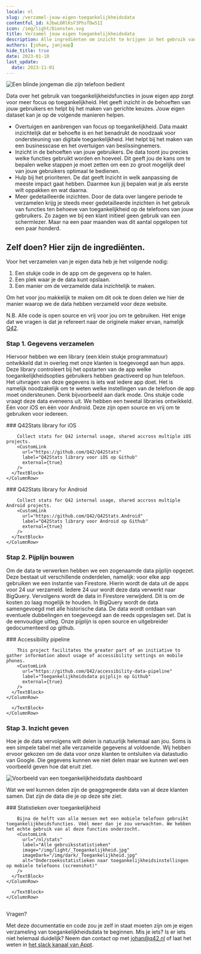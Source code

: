 ```yaml
---
locale: nl
slug: /verzamel-jouw-eigen-toegankelijkheidsdata
contentful_id: kJbwL6RlKsF3PhsfDw51I
icon: /img/light/Diensten.svg
title: Verzamel jouw eigen toegankelijkheidsdata
description: Alle ingrediënten om inzicht te krijgen in het gebruik van toegankelijkheidsfeatures in jouw eigen app.
authors: [johan, janjaap]
hide_title: true
date: 2023-01-10
last_update:
  date: 2023-11-01
---
```


<Hero
  title="Verzamel jouw eigen toegankelijkheidsdata"
  description="Alle ingrediënten om inzicht te krijgen in het gebruik van toegankelijkheidsfeatures in jouw eigen app."
/>

<Image src="/img/light/arend-2.463821b.jpg" alt="Een blinde jongeman die zijn telefoon bedient"/>

Data over het gebruik van toegankelijkheidsfuncties in jouw eigen app zorgt voor meer focus op toegankelijkheid. Het geeft inzicht in de behoeften van jouw gebruikers en helpt bij het maken van gerichte keuzes. Jouw eigen dataset kan je op de volgende manieren helpen.

- Overtuigen en aanbrengen van focus  op toegankelijkheid. 
Data maakt inzichtelijk dat er behoefte is en het benadrukt de noodzaak voor ondersteuning van digitale toegankelijkheid. Het helpt bij het maken van een businesscase en het overtuigen van beslissingnemers.
- Inzicht in de behoeften van jouw gebruikers. 
De data toont jou precies welke functies gebruikt worden en hoeveel. Dit geeft jou de kans om te bepalen welke stappen je moet zetten om een zo groot mogelijk deel van jouw gebruikers optimaal te bedienen.
- Hulp bij het prioriteren.
De dat geeft Inzicht in welk aanpassing de meeste impact gaat hebben. Daarmee kun jij bepalen wat je als eerste wilt oppakken en wat daarna.
- Meer gedetailleerde inzichten. 
Door de data over langere periode te verzamelen krijg je steeds meer gedetailleerde inzichten in het gebruik van functies ten behoeve van toegankelijkheid op de telefoons van jouw gebruikers. Zo zagen we bij een klant initieel geen gebruik van een schermlezer. Maar na een paar maanden was dit aantal opgelopen tot een paar honderd.

## Zelf doen? Hier zijn de ingrediënten.

Voor het verzamelen van je eigen data heb je het volgende nodig:

1. Een stukje code in de app om de gegevens op te halen.
2. Een plek waar je de data kunt opslaan.
3. Een manier om de verzamelde data inzichtelijk te maken.

Om het voor jou makkelijk te maken om dit ook te doen delen we hier de manier waarop we de data hebben verzameld voor deze website.

N.B. Alle code is open source en vrij voor jou om te gebruiken. Het enige dat we vragen is dat je refereert naar de originele maker ervan, namelijk [Q42](https://q42.nl).

### Stap 1. Gegevens verzamelen
Hiervoor hebben we een library (een klein stukje programmatuur) ontwikkeld dat in overleg met onze klanten is toegevoegd aan hun apps. Deze library controleert bij het opstarten van de app welke toegankelijkheidsopties gebruikers hebben geactiveerd op hun telefoon. Het uitvragen van deze gegevens is iets wat iedere app doet. Het is namelijk noodzakelijk om te weten welke instellingen van de telefoon de app moet ondersteunen. Denk bijvoorbeeld aan dark mode. Ons stukje code vraagt deze data eveneens uit. 
We hebben een tweetal libraries ontwikkeld. Één voor iOS en één voor Android. Deze zijn open source en vrij om te gebruiken voor iedereen.

<TwoColumnBlock>
  <LeftColumn>
    <ColumnRow>
      <TextBlock showBackgroundColor={true}>
        ### Q42Stats library for iOS
        
        Collect stats for Q42 internal usage, shared accross multiple iOS projects.
        <CustomLink
          url="https://github.com/Q42/Q42Stats"
          label="Q42Stats library voor iOS op Github"
          external={true}
        />
      </TextBlock>
    </ColumnRow>
  </LeftColumn>
  <RightColumn>
    <ColumnRow>
      <TextBlock showBackgroundColor={true}>
        ### Q42Stats library for Android
        
        Collect stats for Q42 internal usage, shared accross multiple Android projects.
        <CustomLink
          url="https://github.com/Q42/Q42Stats.Android"
          label="Q42Stats library voor Android op Github"
          external={true}
        />
      </TextBlock>
    </ColumnRow>
  </RightColumn>
</TwoColumnBlock>

### Stap 2. Pijplijn bouwen

Om de data te verwerken hebben we een zogenaamde data pijplijn opgezet. Deze bestaat uit verschillende onderdelen, namelijk: voor elke app gebruiken we een instantie van Firestore. Hierin wordt de data uit de apps voor 24 uur verzameld. Iedere 24 uur wordt deze data verwerkt naar BigQuery. Vervolgens wordt de data in Firestore verwijderd. Dit is om de kosten zo laag mogelijk te houden. In BigQuery wordt de data samengevoegd met alle historische data. De data wordt ontdaan van eventuele dubbelingen en toegevoegd aan de reeds opgeslagen set.
Dat is de eenvoudige uitleg. Onze pijplijn is open source en uitgebreider gedocumenteerd op github.

<TwoColumnBlock>
  <LeftColumn>
    <ColumnRow>
      <TextBlock showBackgroundColor={true}>
        ### Accessibility pipeline
        
        This project facilitates the greater part of an initiative to gather information about usage of accessibility settings on mobile phones.
        <CustomLink
          url="https://github.com/Q42/accessibility-data-pipeline"
          label="Toegankelijkheidsdata pijplijn op Github"
          external={true}
        />
      </TextBlock>
    </ColumnRow>
  </LeftColumn>
  <RightColumn>
    <ColumnRow>
      <TextBlock showBackgroundColor={false}>
        
      </TextBlock>
    </ColumnRow>
  </RightColumn>
</TwoColumnBlock>

### Stap 3. Inzicht geven

Hoe je de data vervolgens wilt delen is natuurlijk helemaal aan jou. Soms is een simpele tabel met alle verzamelde gegevens al voldoende. Wij hebben ervoor gekozen om de data voor onze klanten te ontsluiten via datastudio van Google. Die gegevens kunnen we niet delen maar we kunnen wel een voorbeeld geven hoe dat eruit ziet.

<Image src="/img/light/data-dashboard.png" alt="Voorbeeld van een toegankelijkheidsdata dashboard"/>

Wat we wel kunnen delen zijn de geaggregeerde data van al deze klanten samen. Dat zijn de data die je op deze site ziet.

<TwoColumnBlock>
  <LeftColumn>
    <ColumnRow>
      <TextBlock showBackgroundColor={true}>
        ### Statistieken over toegankelijkheid
        
        Bijna de helft van alle mensen met een mobiele telefoon gebruikt toegankelijkheidsfuncties. Véél meer dan je zou verwachten. We hebben het echte gebruik van al deze functies onderzocht.
        <CustomLink
          url="/nl/stats"
          label="Alle gebruiksstatistieken"
          image="/img/light/_Toegankelijkheid.jpg"
          imageDark="/img/dark/_Toegankelijkheid.jpg"
          alt="Onderzoeksstatistieken naar toegankelijkheidsinstellingen op mobiele telefoons (screenshot)"
        />
      </TextBlock>
    </ColumnRow>
  </LeftColumn>
  <RightColumn>
    <ColumnRow>
      <TextBlock showBackgroundColor={false}>
        
      </TextBlock>
    </ColumnRow>
  </RightColumn>
</TwoColumnBlock>

## 
Vragen?

Met deze documentatie en code zou je zelf in staat moeten zijn  om je eigen verzameling van toegankelijkheidsdata te beginnen. Mis je iets? Is er iets niet helemaal duidelijk? Neem dan contact op met [johan@q42.nl](mailto:johan@q42.nl) of laat het weten in [het slack kanaal van Appt](https://appt.li/slack).

